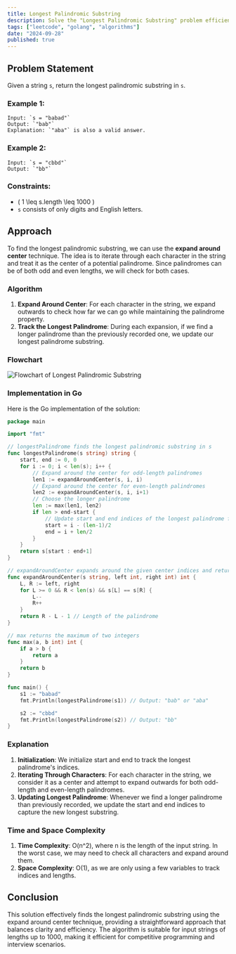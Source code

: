 ```yaml
---
title: Longest Palindromic Substring
description: Solve the "Longest Palindromic Substring" problem efficiently using expand around center technique in Go.
tags: ["leetcode", "golang", "algorithms"]
date: "2024-09-28"
published: true
---
```


## Problem Statement

Given a string `s`, return the longest palindromic substring in `s`.

### Example 1:
```plaintext
Input: `s = "babad"`
Output: `"bab"`
Explanation: `"aba"` is also a valid answer.
```
### Example 2:

```plaintext
Input: `s = "cbbd"`
Output: `"bb"`
```
### Constraints:

- \( 1 \leq s.length \leq 1000 \)
- `s` consists of only digits and English letters.

## Approach

To find the longest palindromic substring, we can use the **expand around center** technique. The idea is to iterate through each character in the string and treat it as the center of a potential palindrome. Since palindromes can be of both odd and even lengths, we will check for both cases.

### Algorithm

1. **Expand Around Center**: For each character in the string, we expand outwards to check how far we can go while maintaining the palindrome property.
2. **Track the Longest Palindrome**: During each expansion, if we find a longer palindrome than the previously recorded one, we update our longest palindrome substring.


### Flowchart
![Flowchart of Longest Palindromic Substring ](/leetcode/longest_palingdrome.png)

### Implementation in Go

Here is the Go implementation of the solution:

```go
package main

import "fmt"

// longestPalindrome finds the longest palindromic substring in s
func longestPalindrome(s string) string {
	start, end := 0, 0
	for i := 0; i < len(s); i++ {
		// Expand around the center for odd-length palindromes
		len1 := expandAroundCenter(s, i, i)
		// Expand around the center for even-length palindromes
		len2 := expandAroundCenter(s, i, i+1)
		// Choose the longer palindrome
		len := max(len1, len2)
		if len > end-start {
			// Update start and end indices of the longest palindrome found
			start = i - (len-1)/2
			end = i + len/2
		}
	}
	return s[start : end+1]
}

// expandAroundCenter expands around the given center indices and returns the length of the palindrome
func expandAroundCenter(s string, left int, right int) int {
	L, R := left, right
	for L >= 0 && R < len(s) && s[L] == s[R] {
		L--
		R++
	}
	return R - L - 1 // Length of the palindrome
}

// max returns the maximum of two integers
func max(a, b int) int {
	if a > b {
		return a
	}
	return b
}

func main() {
	s1 := "babad"
	fmt.Println(longestPalindrome(s1)) // Output: "bab" or "aba"

	s2 := "cbbd"
	fmt.Println(longestPalindrome(s2)) // Output: "bb"
}

```

### Explanation
1. **Initialization**: We initialize start and end to track the longest palindrome's indices.
2. **Iterating Through Characters**: For each character in the string, we consider it as a center and attempt to expand outwards for both odd-length and even-length palindromes.
3. **Updating Longest Palindrome**: Whenever we find a longer palindrome than previously recorded, we update the start and end indices to capture the new longest substring.


### Time and Space Complexity
1. **Time Complexity**: O(n^2), where n is the length of the input string. In the worst case, we may need to check all characters and expand around them.
2. **Space Complexity**: O(1), as we are only using a few variables to track indices and lengths.

## Conclusion
This solution effectively finds the longest palindromic substring using the expand around center technique, providing a straightforward approach that balances clarity and efficiency. The algorithm is suitable for input strings of lengths up to 1000, making it efficient for competitive programming and interview scenarios.
